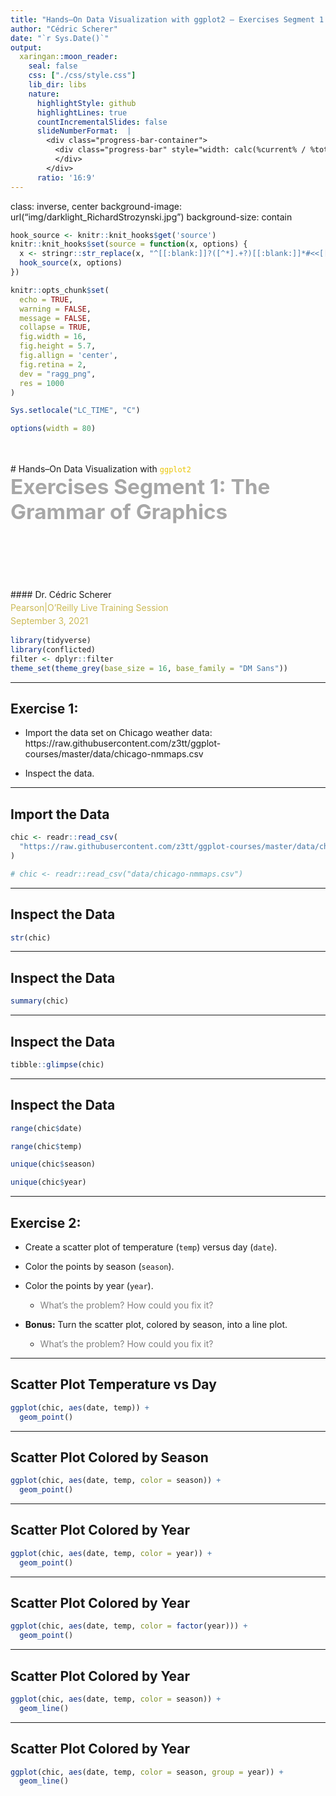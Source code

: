 ```yaml
---
title: "Hands–On Data Visualization with ggplot2 – Exercises Segment 1 – Cédric Scherer"
author: "Cédric Scherer"
date: "`r Sys.Date()`"
output:
  xaringan::moon_reader:
    seal: false
    css: ["./css/style.css"]
    lib_dir: libs
    nature:
      highlightStyle: github
      highlightLines: true
      countIncrementalSlides: false
      slideNumberFormat:  |
        <div class="progress-bar-container">
          <div class="progress-bar" style="width: calc(%current% / %total% * 100%);">
          </div>
        </div>
      ratio: '16:9'
---
```

class: inverse, center
background-image: url("img/darklight_RichardStrozynski.jpg")
background-size: contain

```r
hook_source <- knitr::knit_hooks$get('source')
knitr::knit_hooks$set(source = function(x, options) {
  x <- stringr::str_replace(x, "^[[:blank:]]?([^*].+?)[[:blank:]]*#<<[[:blank:]]*$", "*\\1")
  hook_source(x, options)
})

knitr::opts_chunk$set(
  echo = TRUE, 
  warning = FALSE, 
  message = FALSE, 
  collapse = TRUE,
  fig.width = 16,
  fig.height = 5.7,
  fig.allign = 'center',
  fig.retina = 2,
  dev = "ragg_png", 
  res = 1000
)

Sys.setlocale("LC_TIME", "C")

options(width = 80)
```

<br><br>
# Hands–On Data Visualization with <code style='color:#ebc500;'>ggplot2</code><br><b style='font-size:25pt;color:#a7a7a7;'>Exercises Segment 1: The Grammar of Graphics</b>
<br><br><br><br><br><br><br>
#### Dr. Cédric Scherer<b style='color:#ccba56;font-weight:400;line-height:150%;'><br>Pearson|O'Reilly Live Training Session<br>September 3, 2021</b><br>

```r
library(tidyverse)
library(conflicted)
filter <- dplyr::filter
theme_set(theme_grey(base_size = 16, base_family = "DM Sans"))
```

---

## Exercise 1:

* Import the data set on Chicago weather data:<br>https://raw.githubusercontent.com/z3tt/ggplot-courses/master/data/chicago-nmmaps.csv
  
* Inspect the data.

---

## Import the Data

```r
chic <- readr::read_csv(
  "https://raw.githubusercontent.com/z3tt/ggplot-courses/master/data/chicago-nmmaps.csv"
)

# chic <- readr::read_csv("data/chicago-nmmaps.csv")
```

---

## Inspect the Data

```r
str(chic)
```

---

## Inspect the Data

```r
summary(chic)
```

---

## Inspect the Data

```r
tibble::glimpse(chic)
```

---

## Inspect the Data

```r
range(chic$date)

range(chic$temp)

unique(chic$season)

unique(chic$year)
```

---

## Exercise 2:

* Create a scatter plot of temperature (`temp`) versus day (`date`).

* Color the points by season (`season`).

* Color the points by year (`year`).
  + <span style='color:grey;'>What's the problem? How could you fix it?</span>

* **Bonus:** Turn the scatter plot, colored by season, into a line plot.
  + <span style='color:grey;'>What's the problem? How could you fix it?</span>

---

## Scatter Plot Temperature vs Day

```r
ggplot(chic, aes(date, temp)) + 
  geom_point()
```

---

## Scatter Plot Colored by Season

```r
ggplot(chic, aes(date, temp, color = season)) + 
  geom_point()
```

---

## Scatter Plot Colored by Year

```r
ggplot(chic, aes(date, temp, color = year)) + 
  geom_point()
```

---

## Scatter Plot Colored by Year

```r
ggplot(chic, aes(date, temp, color = factor(year))) + 
  geom_point()
```

---

## Scatter Plot Colored by Year

```r
ggplot(chic, aes(date, temp, color = season)) + 
  geom_line()
```

---

## Scatter Plot Colored by Year

```r
ggplot(chic, aes(date, temp, color = season, group = year)) + 
  geom_line()
```

